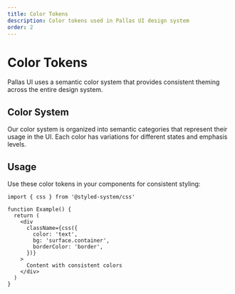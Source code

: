 ```yaml
---
title: Color Tokens
description: Color tokens used in Pallas UI design system
order: 2
---
```


# Color Tokens

Pallas UI uses a semantic color system that provides consistent theming across the entire design system.

## Color System

Our color system is organized into semantic categories that represent their usage in the UI. Each color has variations for different states and emphasis levels.

<ColorPalette />

## Usage

Use these color tokens in your components for consistent styling:

```tsx
import { css } from '@styled-system/css'

function Example() {
  return (
    <div
      className={css({
        color: 'text',
        bg: 'surface.container',
        borderColor: 'border',
      })}
    >
      Content with consistent colors
    </div>
  )
}
```

